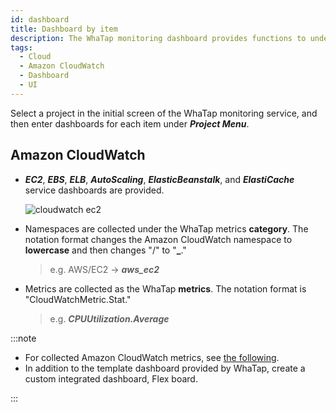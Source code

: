 ```yaml
---
id: dashboard
title: Dashboard by item
description: The WhaTap monitoring dashboard provides functions to understand the overall status of a project at a glance.
tags:
  - Cloud
  - Amazon CloudWatch
  - Dashboard
  - UI
---
```


Select a project in the initial screen of the WhaTap monitoring service, and then enter dashboards for each item under **_Project Menu_**.

## Amazon CloudWatch

-   **_EC2_**, **_EBS_**, **_ELB_**, **_AutoScaling_**, **_ElasticBeanstalk_**, and **_ElastiCache_** service dashboards are provided.

    ![cloudwatch ec2](/img/aws-cloudwatch-ec2.png)

-   Namespaces are collected under the WhaTap metrics **category**. The notation format changes the Amazon CloudWatch namespace to **lowercase** and then changes "/" to "**\_**."

    > e.g. AWS/EC2 → **_aws_ec2_**

-   Metrics are collected as the WhaTap **metrics**. The notation format is "CloudWatchMetric.Stat."

    > e.g. **_CPUUtilization.Average_**

:::note

-   For collected Amazon CloudWatch metrics, see [the following](https://docs.aws.amazon.com/en_us/AmazonCloudWatch/latest/monitoring/aws-services-cloudwatch-metrics.html).
-   In addition to the template dashboard provided by WhaTap, create a custom integrated dashboard, Flex board.

:::
